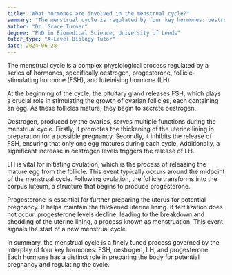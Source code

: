 ```yaml
---
title: "What hormones are involved in the menstrual cycle?"
summary: "The menstrual cycle is regulated by four key hormones: oestrogen, progesterone, follicle-stimulating hormone (FSH), and luteinising hormone (LH)."
author: "Dr. Grace Turner"
degree: "PhD in Biomedical Science, University of Leeds"
tutor_type: "A-Level Biology Tutor"
date: 2024-06-28
---
```


The menstrual cycle is a complex physiological process regulated by a series of hormones, specifically oestrogen, progesterone, follicle-stimulating hormone (FSH), and luteinising hormone (LH).

At the beginning of the cycle, the pituitary gland releases FSH, which plays a crucial role in stimulating the growth of ovarian follicles, each containing an egg. As these follicles mature, they begin to secrete oestrogen.

Oestrogen, produced by the ovaries, serves multiple functions during the menstrual cycle. Firstly, it promotes the thickening of the uterine lining in preparation for a possible pregnancy. Secondly, it inhibits the release of FSH, ensuring that only one egg matures during each cycle. Additionally, a significant increase in oestrogen levels triggers the release of LH.

LH is vital for initiating ovulation, which is the process of releasing the mature egg from the follicle. This event typically occurs around the midpoint of the menstrual cycle. Following ovulation, the follicle transforms into the corpus luteum, a structure that begins to produce progesterone.

Progesterone is essential for further preparing the uterus for potential pregnancy. It helps maintain the thickened uterine lining. If fertilization does not occur, progesterone levels decline, leading to the breakdown and shedding of the uterine lining, a process known as menstruation. This event signals the start of a new menstrual cycle.

In summary, the menstrual cycle is a finely tuned process governed by the interplay of four key hormones: FSH, oestrogen, LH, and progesterone. Each hormone has a distinct role in preparing the body for potential pregnancy and regulating the cycle.
    